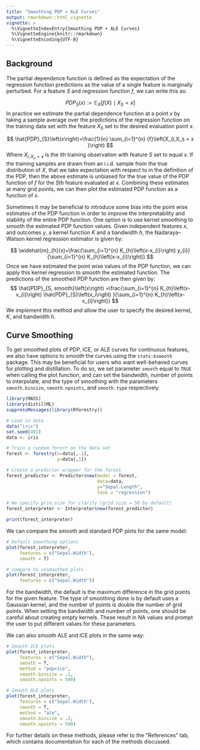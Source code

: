 ```yaml
---
title: "Smoothing PDP + ALE Curves"
output: rmarkdown::html_vignette
vignette: >
  %\VignetteIndexEntry{Smoothing PDP + ALE Curves}
  %\VignetteEngine{knitr::rmarkdown}
  %\VignetteEncoding{UTF-8}
---
```


## Background

The partial dependence function is defined as the expectation of the regression 
function predictions as the value of a single feature is marginally perturbed.
For a feature $S$ and regression function $f$, we can write this as:

$$
PDP_S(x) := \mathbb{E}_{X}\left[f(X) \mid X_S = x\right]
$$
In practice we estimate the partial dependence function at a point $x$ by taking a sample average over the predictions of 
the regression function on the training data set with the feature $X_S$ set to the desired evaluation point $x$.

$$
\hat{PDP}_{S}\left(x\right)=\frac{1}{n} \sum_{i=1}^{n} {f}\left(X_{i,X_s = x }\right)
$$
Where $X_{i,X_s = x }$ is the $i$th training observation with feature $S$ set to equal $x$.
If the training samples are drawn from an i.i.d. sample from the true distribution of $X$, that we take expectation
with respect to in the definition of the PDP, then the above estimate is unbiased for the true value of the PDP function 
of $f$ for the $S$th feature evaluated at $x$. 
Combining these estimates at many grid points, we can then plot the estimated PDP function as a function of $x$.

Sometimes it may be beneficial to introduce some bias into the point wise estimates of the PDP function
in order to improve the interpretability and stability of the entire PDP function.
One option is to use kernel smoothing to smooth the estimated PDP function values.
Given independent features $x$, and outcomes $y$, a kernel function $K$ and a bandwidth $h$, the Nadaraya–Watson kernel regression estimator is given by:

$$
\widehat{m}_{h}(x)=\frac{\sum_{i=1}^{n} K_{h}\left(x-x_{i}\right) y_{i}}{\sum_{i=1}^{n} K_{h}\left(x-x_{i}\right)}
$$
Once we have estimated the point wise values of the PDP function, we can apply this kernel regression 
to smooth the estimated function.
The predictions of the smoothed PDP function are then given by:
$$
\hat{PDP}_{S, smooth}\left(x\right) =\frac{\sum_{i=1}^{n} K_{h}\left(x-x_{i}\right) \hat{PDP}_{S}\left(x_i\right) }{\sum_{i=1}^{n} K_{h}\left(x-x_{i}\right)}
$$
We implement this method and allow the user to specify the desired kernel, $K$, and bandwidth $h$.

## Curve Smoothing

To get smoothed plots of PDP, ICE, or ALE curves for continuous features, we also 
have options to smooth the curves using the `stats:ksmooth` package. This may be 
beneficial for users who want well-behaved curves for plotting and distillation. To 
do so, we set parameter `smooth` equal to `TRUE` when calling the plot function, and 
can set the bandwidth, number of points to interpolate, and the type of smoothing with 
the parameters `smooth.binsize`, `smooth.npoints`, and `smooth.type` respectively. 

```r
library(MASS)
library(distillML)
suppressMessages(library(Rforestry))

# Load in data 
data("iris")
set.seed(491)
data <- iris

# Train a random forest on the data set
forest <- forestry(x=data[,-1],
                   y=data[,1])

# Create a predictor wrapper for the forest
forest_predictor <- Predictor$new(model = forest,
                                  data=data,
                                  y="Sepal.Length",
                                  task = "regression")

# We specify grid.size for clarity (grid.size = 50 by default)
forest_interpreter <- Interpreter$new(forest_predictor)

print(forest_interpreter)
```

We can compare the smooth and standard PDP plots for the same model:

```r
# Default smoothing options
plot(forest_interpreter,
     features = c("Sepal.Width"),
     smooth = T)

# compare to unsmoothed plots
plot(forest_interpreter, 
     features = c("Sepal.Width"))


```

For the bandwidth, the default is the maximum difference in the grid points for 
the given feature. The type of smoothing done is by default uses a Gaussian kernel, and 
the number of points is double the number of grid points. When setting the 
bandwidth and number of points, one should be careful about creating empty 
kernels. These result in NA values and prompt the user to put different values 
for these parameters.

We can also smooth ALE and ICE plots in the same way:

```r
# Smooth ICE plots
plot(forest_interpreter,
     features = c("Sepal.Width"),
     smooth = T,
     method = "pdp+ice",
     smooth.binsize = .1,
     smooth.npoints = 500)

```

```r
# Smooth ALE plots
plot(forest_interpreter,
     features = c("Sepal.Width"),
     smooth = T,
     method = "ale",
     smooth.binsize = .2,
     smooth.npoints = 500)

```

For further details on these methods, please refer to the "References" tab, which 
contains documentation for each of the methods discussed.


